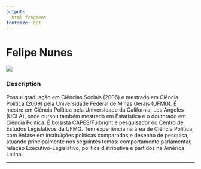 ```yaml
---
output: 
  html_fragment
fontsize: 8pt
---
```


# Felipe Nunes

<!-- Duas colunas -->
<div class="col2">
<img class="foto" src="img/felipe.jpg"/>

<div class="descricao">

### Description

Possui graduação em Ciências Sociais (2006) e mestrado em Ciência Política (2009) pela Universidade 
Federal de Minas Gerais (UFMG). É mestre em Ciência Política pela Universidade da California, 
Los Angeles (UCLA), onde cursou também mestrado em Estatística e o doutorado em Ciência Política. 
É bolsista CAPES/Fulbright e pesquisador do Centro de Estudos Legislativos da UFMG. 
Tem experiência na área de Ciência Política, com ênfase em instituições políticas comparadas e 
desenho de pesquisa, atuando principalmente nos seguintes temas: comportamento parlamentar, 
relação Executivo-Legislativo, política distributiva e partidos na América Latina.

<!-- *** -->

<!-- ### Interests -->

<!-- * Estatístca Computacional -->
<!-- * Visualização de Dados  -->
<!-- * Estatística Espacial  -->
<!-- * Modelagem Estatística -->

***

</div>

<div align='right'>
  <a href="https://www.linkedin.com/in/felipe-nunes-31772453/"> 
    <i class="fa fa-linkedin" style='font-size:20px; margin: 0px 5px'></i>
  </a>
  <a href="https://github.com/DouglasMesquita"> 
    <i class="fa fa-github" style='font-size:20px; margin: 0px 5px'></i>
  </a>
  <a href="https://twitter.com/"> 
    <i class="fa fa-twitter" style='font-size:20px; margin: 0px 5px'></i>
  </a>
</div>

</div>
